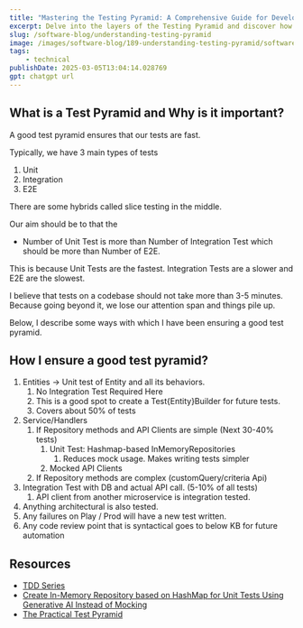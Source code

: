 ```yaml
---
title: "Mastering the Testing Pyramid: A Comprehensive Guide for Developers"
excerpt: Delve into the layers of the Testing Pyramid and discover how to implement a balanced testing strategy that enhances software quality and accelerates development cycles.
slug: /software-blog/understanding-testing-pyramid
image: /images/software-blog/189-understanding-testing-pyramid/software-testing-pyramid.png
tags:
    - technical
publishDate: 2025-03-05T13:04:14.028769
gpt: chatgpt url
---
```


## What is a Test Pyramid and Why is it important?

A good test pyramid ensures that our tests are fast.

Typically, we have 3 main types of tests

1. Unit
2. Integration
3. E2E

There are some hybrids called slice testing in the middle.

Our aim should be to that the

- Number of Unit Test is more than Number of Integration Test which should be more than Number of E2E.

This is because Unit Tests are the fastest. Integration Tests are a slower and E2E are the slowest.

I believe that tests on a codebase should not take more than 3-5 minutes. Because going beyond it, we lose our attention span and things pile up.

Below, I describe some ways with which I have been ensuring a good test pyramid.

## How I ensure a good test pyramid?

1. Entities -> Unit test of Entity and all its behaviors.
   1. No Integration Test Required Here
   2. This is a good spot to create a Test\{Entity}Builder for future tests.
   3. Covers about 50% of tests
2. Service/Handlers
   1. If Repository methods and API Clients are simple (Next 30-40% tests)
      1. Unit Test: Hashmap-based InMemoryRepositories
         1. Reduces mock usage. Makes writing tests simpler
      2. Mocked API Clients
   2. If Repository methods are complex (customQuery/criteria Api)
3. Integration Test with DB and actual API call. (5-10% of all tests)
   1. API client from another microservice is integration tested.
4. Anything architectural is also tested.
5. Any failures on Play / Prod will have a new test written.
6. Any code review point that is syntactical goes to below KB for future automation

## Resources

- [TDD Series](/tdd)
- [Create In-Memory Repository based on HashMap for Unit Tests Using Generative AI Instead of Mocking](/software-blog/in-memory-repositories-unit-test/#google_vignette)
- [The Practical Test Pyramid](https://martinfowler.com/articles/practical-test-pyramid.html)
